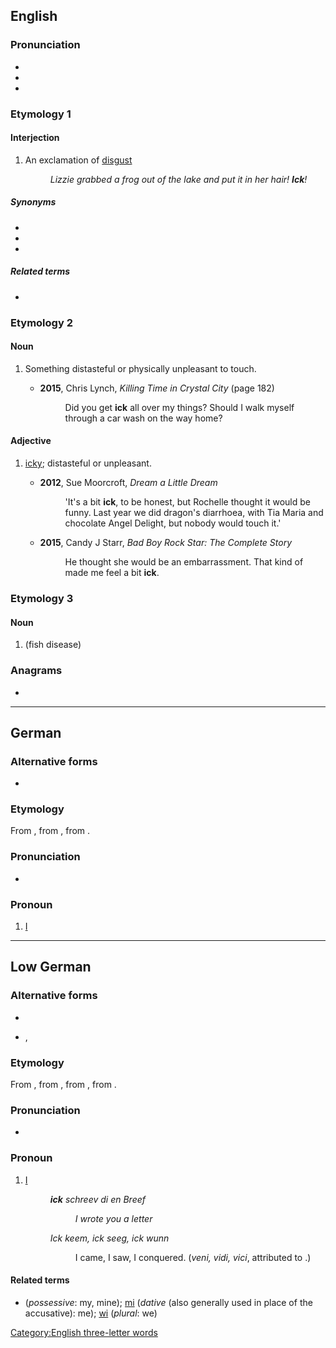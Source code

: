 {{also|-ick}}
==English==

===Pronunciation===
* {{IPA|/ɪk/|lang=en}}
* {{audio|en-us-ick.ogg|Audio (US)|lang=en}}
* {{rhymes|ɪk|lang=en}}

===Etymology 1===

====Interjection====
{{en-interj}}

# An exclamation of [[disgust]]
#: ''Lizzie grabbed a frog out of the lake and put it in her hair! '''Ick'''!''

=====Synonyms=====
* {{l|en|ew}}
* {{l|en|ugh}}
* {{l|en|yuck}}

=====Related terms=====
* {{l|en|icky}}

===Etymology 2===
{{back-form|icky|lang=en}}

====Noun====
{{en-noun|-}}

# {{lb|en|informal}} Something distasteful or physically unpleasant to touch.
#* '''2015''', Chris Lynch, ''Killing Time in Crystal City'' (page 182)
#*: Did you get '''ick''' all over my things? Should I walk myself through a car wash on the way home?

====Adjective====
{{en-adj|?}}

# {{lb|en|informal}} [[icky]]; distasteful or unpleasant.
#* '''2012''', Sue Moorcroft, ''Dream a Little Dream''
#*: 'It's a bit '''ick''', to be honest, but Rochelle thought it would be funny. Last year we did dragon's diarrhoea, with Tia Maria and chocolate Angel Delight, but nobody would touch it.'
#* '''2015''', Candy J Starr, ''Bad Boy Rock Star: The Complete Story''
#*: He thought she would be an embarrassment. That kind of made me feel a bit '''ick'''.

===Etymology 3===

====Noun====
{{en-noun|-}}

# {{alternative form of|ich|nodot=yes|lang=en}} (fish disease)

===Anagrams===
* {{anagrams|en|CKI}}

[[Category:English three-letter words]]

----

==German==

===Alternative forms===
* {{l|de|icke}} {{qualifier|[[disjunctive]]}}

===Etymology===
From {{etyl|nds|de}} {{m|nds|ick}}, from {{etyl|gem-pro|de}} {{m|gem-pro|*ek}}, from {{etyl|ine-pro|de}} {{m|ine-pro|*éǵh₂}}.

===Pronunciation===
* {{IPA|/ɪk/|lang=de}}

===Pronoun===
{{head|de|pronoun|cat2=personal pronouns|[[conjunctive]]}}

# {{lb|de|Berlin}} [[I]]
#: {{ux|de|'''Ick''' liebe dir!|I love you!}}

----

==Low German==

===Alternative forms===
* {{l|nds|ik}}
* {{l|nds|ek}}, {{l|nds|eck}}

===Etymology===
From {{inh|nds|gml|ik}}, from {{inh|nds|osx|ik}}, from {{inh|nds|gem-pro|*ek}}, from {{inh|nds|ine-pro|*éǵh₂}}.

===Pronunciation===
* {{IPA|/ɪk/|lang=nds}}

===Pronoun===
{{head|nds|pronoun}}

# [[I]] {{non-gloss definition|(first person singular pronoun)}}
#: '''''ick''' schreev di en Breef''
#:: ''I wrote you a letter''
#: ''Ick keem, ick seeg, ick wunn''
#:: I came, I saw, I conquered. (''veni, vidi, vici'', attributed to {{w|Julius Caesar}}.)

====Related terms====
* {{l|nds|mien}} (''possessive'': my, mine); [[mi]] (''dative'' (also generally used in place of the accusative): me); [[wi]] (''plural'': we)